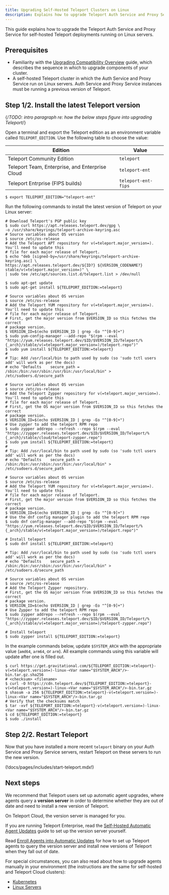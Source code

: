 ```yaml
---
title: Upgrading Self-Hosted Teleport Clusters on Linux
description: Explains how to upgrade Teleport Auth Service and Proxy Service instances running on Linux servers.
---
```


This guide explains how to upgrade the Teleport Auth Service and Proxy Service
for self-hosted Teleport deployments running on Linux servers. 

## Prerequisites

- Familiarity with the [Upgrading Compatibility Overview](./overview.mdx) guide,
  which describes the sequence in which to upgrade components of your cluster.
- A self-hosted Teleport cluster in which the Auth Service and Proxy Service run
  on Linux servers. Auth Service and Proxy Service instances must be running a
  previous version of Teleport.

## Step 1/2. Install the latest Teleport version

{/*TODO: intro paragraph re: how the below steps figure into upgrading
Teleport*/}

Open a terminal and export the Teleport edition as an environment variable
called `TELEPORT_EDITION`. Use the following table to choose the value:

|Edition|Value|
|---|---|
|Teleport Community Edition|`teleport`|
|Teleport Team, Enterprise, and Enterprise Cloud|`teleport-ent`|
|Teleport Entrprise (FIPS builds)|`teleport-ent-fips`|

```code
$ export TELEPORT_EDITION="teleport-ent"
```

Run the following commands to install the latest version of Teleport on your
Linux server:

<Tabs>
<TabItem label="Debian 9+/Ubuntu 16.04+ (apt)">

```code
# Download Teleport's PGP public key
$ sudo curl https://apt.releases.teleport.dev/gpg \
-o /usr/share/keyrings/teleport-archive-keyring.asc
# Source variables about OS version
$ source /etc/os-release
# Add the Teleport APT repository for v(=teleport.major_version=). You'll need to update this
# file for each major release of Teleport.
$ echo "deb [signed-by=/usr/share/keyrings/teleport-archive-keyring.asc] \
https://apt.releases.teleport.dev/${ID?} ${VERSION_CODENAME?} stable/v(=teleport.major_version=)" \
| sudo tee /etc/apt/sources.list.d/teleport.list > /dev/null

$ sudo apt-get update
$ sudo apt-get install ${TELEPORT_EDITION:=teleport}
```

</TabItem>
<TabItem label="Amazon Linux 2/RHEL 7 (yum)">

```code
# Source variables about OS version
$ source /etc/os-release
# Add the Teleport YUM repository for v(=teleport.major_version=). You'll need to update this
# file for each major release of Teleport.
# First, get the major version from $VERSION_ID so this fetches the correct
# package version.
$ VERSION_ID=$(echo $VERSION_ID | grep -Eo "^[0-9]+")
$ sudo yum-config-manager --add-repo "$(rpm --eval "https://yum.releases.teleport.dev/$ID/$VERSION_ID/Teleport/%{_arch}/stable/v(=teleport.major_version=)/teleport.repo")"
$ sudo yum install ${TELEPORT_EDITION:=teleport}
#
# Tip: Add /usr/local/bin to path used by sudo (so 'sudo tctl users add' will work as per the docs)
# echo "Defaults    secure_path = /sbin:/bin:/usr/sbin:/usr/bin:/usr/local/bin" > /etc/sudoers.d/secure_path
```

</TabItem>
<TabItem label="Amazon Linux 2/RHEL 7 (zypper)">

```code
# Source variables about OS version
$ source /etc/os-release
# Add the Teleport Zypper repository for v(=teleport.major_version=). You'll need to update this
# file for each major release of Teleport.
# First, get the OS major version from $VERSION_ID so this fetches the correct
# package version.
$ VERSION_ID=$(echo $VERSION_ID | grep -Eo "^[0-9]+")
# Use zypper to add the teleport RPM repo
$ sudo zypper addrepo --refresh --repo $(rpm --eval "https://zypper.releases.teleport.dev/$ID/$VERSION_ID/Teleport/%{_arch}/stable/cloud/teleport-zypper.repo")
$ sudo yum install ${TELEPORT_EDITION:=teleport}
#
# Tip: Add /usr/local/bin to path used by sudo (so 'sudo tctl users add' will work as per the docs)
# echo "Defaults    secure_path = /sbin:/bin:/usr/sbin:/usr/bin:/usr/local/bin" > /etc/sudoers.d/secure_path
```

</TabItem>
<TabItem label="Amazon Linux 2023/RHEL 8+ (dnf)">

```code
# Source variables about OS version
$ source /etc/os-release
# Add the Teleport YUM repository for v(=teleport.major_version=). You'll need to update this
# file for each major release of Teleport.
# First, get the major version from $VERSION_ID so this fetches the correct
# package version.
$ VERSION_ID=$(echo $VERSION_ID | grep -Eo "^[0-9]+")
# Use the dnf config manager plugin to add the teleport RPM repo
$ sudo dnf config-manager --add-repo "$(rpm --eval "https://yum.releases.teleport.dev/$ID/$VERSION_ID/Teleport/%{_arch}/stable/v(=teleport.major_version=)/teleport.repo")"

# Install teleport
$ sudo dnf install ${TELEPORT_EDITION:=teleport}

# Tip: Add /usr/local/bin to path used by sudo (so 'sudo tctl users add' will work as per the docs)
# echo "Defaults    secure_path = /sbin:/bin:/usr/sbin:/usr/bin:/usr/local/bin" > /etc/sudoers.d/secure_path
```

</TabItem>
<TabItem label="SLES 12 SP5+ and 15 SP5+ (zypper)">

```code
# Source variables about OS version
$ source /etc/os-release
# Add the Teleport Zypper repository.
# First, get the OS major version from $VERSION_ID so this fetches the correct
# package version.
$ VERSION_ID=$(echo $VERSION_ID | grep -Eo "^[0-9]+")
# Use Zypper to add the teleport RPM repo
$ sudo zypper addrepo --refresh --repo $(rpm --eval "https://zypper.releases.teleport.dev/$ID/$VERSION_ID/Teleport/%{_arch}/stable/v(=teleport.major_version=)/teleport-zypper.repo")

# Install teleport
$ sudo zypper install ${TELEPORT_EDITION:=teleport}
```

</TabItem>
<TabItem label="Tarball" >

In the example commands below, update `$SYSTEM_ARCH` with the appropriate
value (`amd64`, `arm64`, or `arm`). All example commands using this variable
will update after one is filled out.

```code
$ curl https://get.gravitational.com/${TELEPORT_EDITION:=teleport}-v(=teleport.version=)-linux-<Var name="$SYSTEM_ARCH"/>-bin.tar.gz.sha256
# <checksum> <filename>
$ curl -O https://cdn.teleport.dev/${TELEPORT_EDITION:=teleport}-v(=teleport.version=)-linux-<Var name="$SYSTEM_ARCH"/>-bin.tar.gz
$ shasum -a 256 ${TELEPORT_EDITION:=teleport}-v(=teleport.version=)-linux-<Var name="$SYSTEM_ARCH"/>-bin.tar.gz
# Verify that the checksums match
$ tar -xvf ${TELEPORT_EDITION:=teleport}-v(=teleport.version=)-linux-<Var name="$SYSTEM_ARCH"/>-bin.tar.gz
$ cd ${TELEPORT_EDITION:=teleport}
$ sudo ./install
```

</TabItem>
</Tabs>

## Step 2/2. Restart Teleport

Now that you have installed a more recent `teleport` binary on your Auth Service
and Proxy Service servers, restart Teleport on these servers to run the new
version.

(!docs/pages/includes/start-teleport.mdx!)

## Next steps

We recommend that Teleport users set up automatic agent upgrades, where agents
query a **version server** in order to determine whether they are out of date
and need to install a new version of Teleport. 

On Teleport Cloud, the version server is managed for you.

If you are running Teleport Enterprise, read the [Self-Hosted Automatic Agent
Updates](./upgrading/self-hosted-automatic-agent-updates.mdx) guide to set up
the version server yourself.

Read [Enroll Agents into Automatic
Updates](./upgrading//enroll-agent-into-automatic-updates.mdx) for how to set up
Teleport agents to query the version server and install new versions of Teleport
when they fall out of date.

For special circumstances, you can also read about how to upgrade agents
manually in your environment (the instructions are the same for self-hosted and
Teleport Cloud clusters):

- [Kubernetes](./upgrading/agents-helm.mdx)
- [Linux Servers](./upgrading/agents-linux.mdx)
